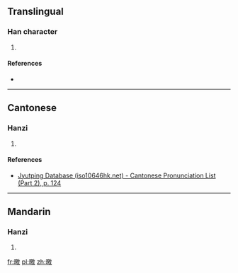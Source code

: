 ==Translingual==

===Han character===
{{Han char|rn=72|rad=日|as=13|sn=17|four=6804<sub>0</sub>|canj=日竹尸大 (AHSK)|ids=⿰[[日]][[敫]]}}

# {{defn|Han|sort=日13}}

====References====
* {{Han ref|kx=0500.320|dkj=14200|dj=0870.230|hdz=21538.140|uh=66D2|ud=26322|bh=ECF2|bd=60658}}

----

==Cantonese==

===Hanzi===
{{yue-hanzi|jyut=[[giu2]]|y=giu2}}

# {{defn|lang=yue|sort=日13}}

====References====
*[http://www.iso10646hk.net/jp/document/download.jsp Jyutping Database (iso10646hk.net) - Cantonese Pronunciation List (Part 2), p. 124]

----

==Mandarin==

===Hanzi===
{{cmn-hanzi|pin=[[jiǎo]] ([[jiao3]])|wg=chiao<sup>3</sup>}}

# {{defn|lang=cmn|sort=日13}}

[[fr:曒]]
[[pl:曒]]
[[zh:曒]]